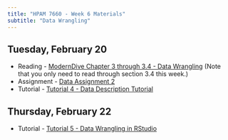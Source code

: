 ```yaml
---
title: "HPAM 7660 - Week 6 Materials"
subtitle: "Data Wrangling"
---
```


## Tuesday, February 20

- Reading - [ModernDive Chapter 3 through 3.4  - Data Wrangling](https://moderndive.com/4-tidy.html) (Note that you only need to read through section 3.4 this week.)
- Assignment - [Data Assignment 2](/assignments/data_2.qmd)
- Tutorial - [Tutorial 4 - Data Description Tutorial](/assignments/tutorial_4.qmd)

## Thursday, February 22

- Tutorial - [Tutorial 5 - Data Wrangling in RStudio](/assignments/tutorial_5.qmd)


